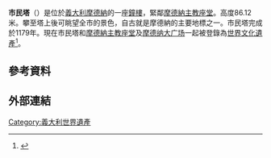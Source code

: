 {{Infobox World Heritage Site
|zh_name         = 市民塔
|en_name=  Torre Civica
| Image       = [[Image:Ghirlandina_e_una_delle_torrette_sulla_facciata_del_Duomo.jpg|350px]]
| State Party = [[意大利|意大利]]
| Type        = 文化遗产
| criterion_c    = i, ii, iii, iv
| ID          = 827
| Region = 欧洲和北美地区
| Year        = 1997
| Session     = 21世纪
| Link        = http://whc.unesco.org/en/list/827
}}
'''市民塔'''（{{lang-it|Torre della Ghirlandina}}）是位於[[義大利|義大利]][[摩德納|摩德納]]的一座[[鐘樓|鐘樓]]，緊鄰[[摩德納主教座堂|摩德納主教座堂]]。高度86.12米。攀至塔上後可眺望全市的景色，自古就是摩德納的主要地標之一。市民塔完成於1179年。現在市民塔和[[摩德納主教座堂|摩德納主教座堂]]及[[摩德纳大广场|摩德纳大广场]]一起被登錄為[[世界文化遺產|世界文化遺產]]<ref>{{cite web|url=http://whc.unesco.org/en/list/827/|title=Cathedral, Torre Civica and Piazza Grande, Modena|publisher=UNESCO|date=|accessdate=2014-11-04|archive-date=2022-06-21|archive-url=https://web.archive.org/web/20220621060245/https://whc.unesco.org/en/list/827/}}</ref>。

== 參考資料 ==
{{reflist}}

== 外部連結 ==
{{Commonscat|Ghirlandina (Modena)}}
{{意大利世界遗产}}
[[Category:義大利世界遺產|Category:義大利世界遺產]]